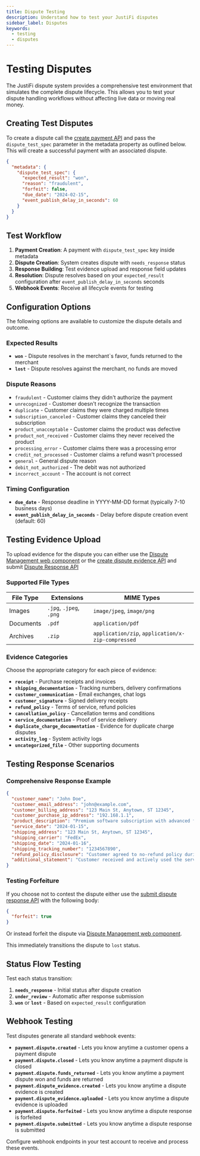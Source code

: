 ```yaml
---
title: Dispute Testing
description: Understand how to test your JustiFi disputes
sidebar_label: Disputes
keywords:
  - testing
  - disputes
---
```


# Testing Disputes

The JustiFi dispute system provides a comprehensive test environment that simulates the complete dispute lifecycle. This allows you to test your dispute handling workflows without affecting live data or moving real money.

## Creating Test Disputes

To create a dispute call the [create payment API](https://docs.justifi.tech/api-spec#tag/Payments/operation/CreatePayment) and pass the `dispute_test_spec` parameter in the metadata property as outlined below.
This will create a successful payment with an associated dispute.

```json
{
  "metadata": {
    "dispute_test_spec": {
      "expected_result": "won",
      "reason": "fraudulent",
      "forfeit": false,
      "due_date": "2024-02-15",
      "event_publish_delay_in_seconds": 60
    }
  }
}
```

## Test Workflow

1. **Payment Creation**: A payment with `dispute_test_spec` key inside metadata
2. **Dispute Creation**: System creates dispute with `needs_response` status
3. **Response Building**: Test evidence upload and response field updates
5. **Resolution**: Dispute resolves based on your `expected_result` configuration after `event_publish_delay_in_seconds` seconds
6. **Webhook Events**: Receive all lifecycle events for testing

## Configuration Options

The following options are available to customize the dispute details and outcome.

### Expected Results

- **`won`** - Dispute resolves in the merchant`s favor, funds returned to the merchant
- **`lost`** - Dispute resolves against the merchant, no funds are moved

### Dispute Reasons

- `fraudulent` - Customer claims they didn't authorize the payment
- `unrecognized` - Customer doesn't recognize the transaction
- `duplicate` - Customer claims they were charged multiple times
- `subscription_canceled` - Customer claims they canceled their subscription
- `product_unacceptable` - Customer claims the product was defective
- `product_not_received` - Customer claims they never received the product
- `processing_error` - Customer claims there was a processing error
- `credit_not_processed` - Customer claims a refund wasn't processed
- `general` - General dispute reason
- `debit_not_authorized` - The debit was not authorized
- `incorrect_account` - The account is not correct

### Timing Configuration

- **`due_date`** - Response deadline in YYYY-MM-DD format (typically 7-10 business days)
- **`event_publish_delay_in_seconds`** - Delay before dispute creation event (default: 60)

## Testing Evidence Upload

To upload evidence for the dispute you can either use the [Dispute Management web component](https://storybook.justifi.ai/?path=/docs/payment-facilitation-dispute-management--docs) or the [create dispute evidence API](https://docs.justifi.tech/api-spec#tag/Disputes/operation/UpdateDispute) and submit [Dispute Response API](https://docs.justifi.tech/api-spec#tag/Disputes/operation/UpdateDisputeResponse)

### Supported File Types

| File Type | Extensions | MIME Types |
|-----------|------------|------------|
| Images | `.jpg`, `.jpeg`, `.png` | `image/jpeg`, `image/png` |
| Documents | `.pdf` | `application/pdf` |
| Archives | `.zip` | `application/zip`, `application/x-zip-compressed` |

### Evidence Categories

Choose the appropriate category for each piece of evidence:

- **`receipt`** - Purchase receipts and invoices
- **`shipping_documentation`** - Tracking numbers, delivery confirmations
- **`customer_communication`** - Email exchanges, chat logs
- **`customer_signature`** - Signed delivery receipts
- **`refund_policy`** - Terms of service, refund policies
- **`cancellation_policy`** - Cancellation terms and conditions
- **`service_documentation`** - Proof of service delivery
- **`duplicate_charge_documentation`** - Evidence for duplicate charge disputes
- **`activity_log`** - System activity logs
- **`uncategorized_file`** - Other supporting documents

## Testing Response Scenarios

### Comprehensive Response Example

```json
{
  "customer_name": "John Doe",
  "customer_email_address": "john@example.com",
  "customer_billing_address": "123 Main St, Anytown, ST 12345",
  "customer_purchase_ip_address": "192.168.1.1",
  "product_description": "Premium software subscription with advanced features",
  "service_date": "2024-01-15",
  "shipping_address": "123 Main St, Anytown, ST 12345",
  "shipping_carrier": "FedEx",
  "shipping_date": "2024-01-16",
  "shipping_tracking_number": "1234567890",
  "refund_policy_disclosure": "Customer agreed to no-refund policy during checkout",
  "additional_statement": "Customer received and actively used the service as confirmed by login logs and feature usage analytics."
}
```

### Testing Forfeiture

If you choose not to contest the dispute either use the [submit dispute response API](https://docs.justifi.tech/api-spec#tag/Disputes/operation/SubmitDisputeResponse) with the following body:

```json
{
  "forfeit": true
}
```

Or instead forfeit the dispute via [Dispute Management web component](https://storybook.justifi.ai/?path=/docs/payment-facilitation-dispute-management--docs).

This immediately transitions the dispute to `lost` status.

## Status Flow Testing

Test each status transition:

1. **`needs_response`** - Initial status after dispute creation
3. **`under_review`** - Automatic after response submission
4. **`won`** or **`lost`** - Based on `expected_result` configuration

## Webhook Testing

Test disputes generate all standard webhook events:

- **`payment.dispute.created`** - Lets you know anytime a customer opens a payment dispute
- **`payment.dispute.closed`** - Lets you know anytime a payment dispute is closed
- **`payment.dispute.funds_returned`** - Lets you know anytime a payment dispute won and funds are returned
- **`payment.dispute_evidence.created`** - Lets you know anytime a dispute evidence is created
- **`payment.dispute_evidence.uploaded`** - Lets you know anytime a dispute evidence is uploaded
- **`payment.dispute.forfeited`** - Lets you know anytime a dispute response is forfeited
- **`payment.dispute.submitted`** - Lets you know anytime a dispute response is submitted

Configure webhook endpoints in your test account to receive and process these events.
